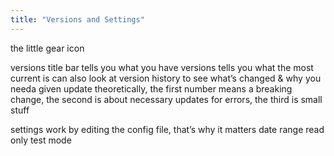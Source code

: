 ```yaml
---
title: "Versions and Settings"
---
```


the little gear icon

versions
    title bar tells you what you have
    versions tells you what the most current is
    can also look at version history to see what's changed & why you needa given update
    theoretically, the first number means a breaking change, the second is about necessary updates for errors, the third is small stuff

settings
    work by editing the config file, that's why it matters
    date range
    read only
    test mode

